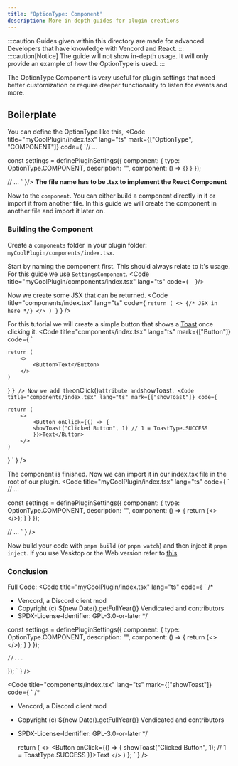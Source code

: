 ```yaml
---
title: "OptionType: Component"
description: More in-depth guides for plugin creations
---
```



:::caution
Guides given within this directory are made for advanced Developers that have knowledge with Vencord and React. 
:::
:::caution[Notice]
The guide will not show in-depth usage. It will only provide an example of how the OptionType is used.
:::

The OptionType.Component is very useful for plugin settings that need better customization or require deeper functionality to listen for events and more. 

## Boilerplate
You can define the OptionType like this,
<Code title="myCoolPlugin/index.tsx" lang="ts" mark={["OptionType", "COMPONENT"]} code={
`// ...


const settings = definePluginSettings({
    component: {
        type: OptionType.COMPONENT,
        description: "",
        component: () => {}
    }
});

// ...
`
}/>
**The file name has to be .tsx to implement the React Component**

Now to the `component`. You can either build a component directly in it or import it from another file. In this guide we will create the component in another file and import it later on.

### Building the Component
Create a `components` folder in your plugin folder: `myCoolPlugin/components/index.tsx`.

Start by naming the component first. This should always relate to it's usage. For this guide we use `SettingsComponent`.
<Code title="myCoolPlugin/components/index.tsx" lang="ts" code={
`
`
}/>

Now we create some JSX that can be returned.
<Code title="components/index.tsx" lang="ts" code={
`
    return (
        <>
            {/* JSX in here */}
        </>
    )
}
`
} />

For this tutorial we will create a simple button that shows a [Toast](/advanced/utils/toast) once clicking it.
<Code title="components/index.tsx" lang="ts" mark={["Button"]} code={
`

    return (
        <>
            <Button>Text</Button>
        </>
    )
}
`
} />
Now we add the `onClick()` attribute and `showToast`.
<Code title="components/index.tsx" lang="ts" mark={["showToast"]} code={
`

    return (
        <>
            <Button onClick={() => {
            showToast("Clicked Button", 1) // 1 = ToastType.SUCCESS
            }}>Text</Button>
        </>
    )
}
`
} />

The component is finished. Now we can import it in our index.tsx file in the root of our plugin.
<Code title="myCoolPlugin/index.tsx" lang="ts" code={
`
// ...



const settings = definePluginSettings({
    component: {
        type: OptionType.COMPONENT,
        description: "",
        component: () => {
            return (<> <SettingsComponent /> </>);
        }
    }
});

// ...
`
} />

Now build your code with `pnpm build` (or `pnpm watch`) and then inject it `pnpm inject`.
If you use Vesktop or the Web version refer to [this](/installing#building-vencord) 

### Conclusion
Full Code:
<Code title="myCoolPlugin/index.tsx" lang="ts" code={
`
/*
 * Vencord, a Discord client mod
 * Copyright (c) ${new Date().getFullYear()} Vendicated and contributors
 * SPDX-License-Identifier: GPL-3.0-or-later
 */



const settings = definePluginSettings({
    component: {
        type: OptionType.COMPONENT,
        description: "",
        component: () => {
            return (<> <SettingsComponent /> </>);
        }
    }
});

    //...
});
`
} />

<Code title="components/index.tsx" lang="ts" mark={["showToast"]} code={
`
/*
 * Vencord, a Discord client mod
 * Copyright (c) ${new Date().getFullYear()} Vendicated and contributors
 * SPDX-License-Identifier: GPL-3.0-or-later
 */


    return (
        <>
            <Button onClick={() => {
            showToast("Clicked Button", 1); // 1 = ToastType.SUCCESS
            }}>Text</Button>
        </>
    )
};
`
} />